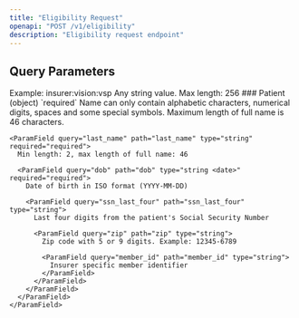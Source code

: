 ```yaml
---
title: "Eligibility Request"
openapi: "POST /v1/eligibility"
description: "Eligibility request endpoint"
---
```



## Query Parameters

<ParamField query="insurer_code" path="insurer_code" header="something" type="string" required="required">
  Example: insurer:vision:vsp

  <ParamField query="request_uid" path="request_uid" type="string">
    Any string value. Max length: 256
  </ParamField>
  ### Patient (object) `required`

  <ParamField query="first_name" path="first_name" type="string" required="required">
    Name can only contain alphabetic characters, numerical digits, spaces and some special symbols. Maximum length of full name is 46 characters.

    <ParamField query="last_name" path="last_name" type="string" required="required">
      Min length: 2, max length of full name: 46

      <ParamField query="dob" path="dob" type="string <date>" required="required">
        Date of birth in ISO format (YYYY-MM-DD)

        <ParamField query="ssn_last_four" path="ssn_last_four" type="string">
          Last four digits from the patient's Social Security Number

          <ParamField query="zip" path="zip" type="string">
            Zip code with 5 or 9 digits. Example: 12345-6789

            <ParamField query="member_id" path="member_id" type="string">
              Insurer specific member identifier
            </ParamField>
          </ParamField>
        </ParamField>
      </ParamField>
    </ParamField>
  </ParamField>
</ParamField>
